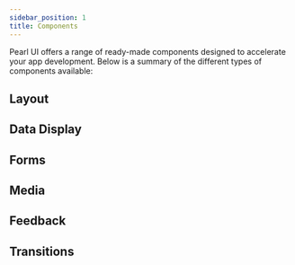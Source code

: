 ```yaml
---
sidebar_position: 1
title: Components
---
```


Pearl UI offers a range of ready-made components designed to accelerate your app development. Below is a summary of the different types of components available:


## Layout


<div style={{ display: "flex", flexWrap: "wrap" }}>
  <ComponentPreview label="Box" imageSrc={BoxImage} docPath="layout/Box" />
  <ComponentPreview
    label="Center"
    imageSrc={CenterImage}
    docPath="layout/Center"
  />
  <ComponentPreview
    label="Stack"
    imageSrc={StackImage}
    docPath="layout/Stack"
  />
  <ComponentPreview label="Grid" imageSrc={GridImage} docPath="layout/Grid" />
  <ComponentPreview
    label="Screen"
    imageSrc={ScreenImage}
    docPath="layout/Screen"
  />
  <ComponentPreview
    label="Spacer"
    imageSrc={SpacerImage}
    docPath="layout/Spacer"
  />
  <ComponentPreview
    label="Divider"
    imageSrc={DividerImage}
    docPath="layout/Divider"
  />
</div>

## Data Display


<div style={{ display: "flex", flexWrap: "wrap" }}>
  <ComponentPreview
    label="Text"
    imageSrc={TextImage}
    docPath="data-display/Text"
  />
  <ComponentPreview
    label="List"
    imageSrc={ListImage}
    docPath="data-display/List"
  />
  <ComponentPreview
    label="Accordion"
    imageSrc={AccordionImage}
    docPath="data-display/Accordion"
  />
</div>

## Forms


<div style={{ display: "flex", flexWrap: "wrap" }}>
  <ComponentPreview
    label="Pressable"
    imageSrc={PressableImage}
    docPath="forms/Pressable"
  />
  <ComponentPreview
    label="Button"
    imageSrc={ButtonImage}
    docPath="forms/Button"
  />
  <ComponentPreview
    label="Icon Button"
    imageSrc={IconButtonImage}
    docPath="forms/Icon Button"
  />
  <ComponentPreview label="Input" imageSrc={InputImage} docPath="forms/Input" />
  <ComponentPreview
    label="Pin Input"
    imageSrc={PinInputImage}
    docPath="forms/Pin Input"
  />
  <ComponentPreview
    label="Textarea"
    imageSrc={TextareaImage}
    docPath="forms/Textarea"
  />
  <ComponentPreview
    label="CheckBox"
    imageSrc={CheckBoxImage}
    docPath="forms/CheckBox"
  />
  <ComponentPreview label="Radio" imageSrc={RadioImage} docPath="forms/Radio" />
  <ComponentPreview
    label="Switch"
    imageSrc={SwitchImage}
    docPath="forms/Switch"
  />
</div>

## Media


<div style={{ display: "flex", flexWrap: "wrap" }}>
  <ComponentPreview label="Icon" imageSrc={IconImage} docPath="media/Icon" />
  <ComponentPreview
    label="Avatar"
    imageSrc={AvatarImage}
    docPath="media/Avatar"
  />
  <ComponentPreview label="Image" imageSrc={ImageImage} docPath="media/Image" />
  <ComponentPreview label="Video" imageSrc={VideoImage} docPath="media/Video" />
</div>

## Feedback


<div style={{ display: "flex", flexWrap: "wrap" }}>
  <ComponentPreview
    label="Spinner"
    imageSrc={SpinnerImage}
    docPath="feedback/Spinner"
  />
  <ComponentPreview
    label="Skeleton"
    imageSrc={SkeletonImage}
    docPath="feedback/Skeleton"
  />
  <ComponentPreview
    label="Progress"
    imageSrc={ProgressImage}
    docPath="feedback/Progress"
  />
  <ComponentPreview
    label="Badge"
    imageSrc={BadgeImage}
    docPath="feedback/Badge"
  />
  <ComponentPreview
    label="Alert"
    imageSrc={AlertImage}
    docPath="feedback/Alert"
  />
</div>

## Transitions


<div style={{ display: "flex", flexWrap: "wrap" }}>
  <ComponentPreview
    label="Fade"
    imageSrc={FadeImage}
    docPath="transitions/Fade"
  />
  <ComponentPreview
    label="Scale Fade"
    imageSrc={ScaleFadeImage}
    docPath="transitions/Scale Fade"
  />
  <ComponentPreview
    label="Slide"
    imageSrc={SlideImage}
    docPath="transitions/Slide"
  />
  <ComponentPreview
    label="Slide Fade"
    imageSrc={SlideFadeImage}
    docPath="transitions/Slide Fade"
  />
  <ComponentPreview
    label="Collapse"
    imageSrc={CollapseImage}
    docPath="transitions/Collapse"
  />
</div>
